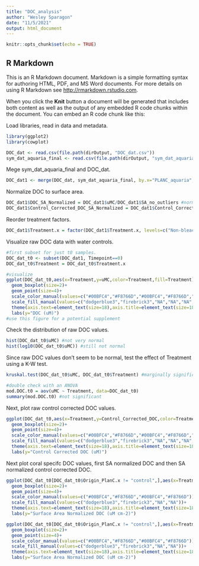 ```yaml
---
title: "DOC_analysis"
author: "Wesley Sparagon"
date: "11/5/2021"
output: html_document
---
```


```r
knitr::opts_chunk$set(echo = TRUE)
```

## R Markdown

This is an R Markdown document. Markdown is a simple formatting syntax for authoring HTML, PDF, and MS Word documents. For more details on using R Markdown see <http://rmarkdown.rstudio.com>.

When you click the **Knit** button a document will be generated that includes both content as well as the output of any embedded R code chunks within the document. You can embed an R code chunk like this:

Load libraries, read in data and metadata.

```r
library(ggplot2)
library(cowplot)

DOC_dat <- read.csv(file.path(dirOutput, "DOC_dat.csv"))
sym_dat_aquaria_final <- read.csv(file.path(dirOutput, "sym_dat_aquaria_final.csv"))
```

Mege sym_dat_aquaria_final and DOC_dat.

```r
DOC_dat1 <- merge(DOC_dat, sym_dat_aquaria_final, by.x="PLANC_aquaria", by.y="Group.1", all.x=T, all.y=F)
```

Normalize DOC to surface area.

```r
DOC_dat1$DOC_SA_Normalized = DOC_dat1$uMC/DOC_dat1$SA_no_outliers #normalize raw DOC
DOC_dat1$Control_Corrected_DOC_SA_Normalized = DOC_dat1$Control_Corrected_DOC/DOC_dat1$SA_no_outliers #normalize control corrected DOC
```

Reorder treatment factors.

```r
DOC_dat1$Treatment.x = factor(DOC_dat1$Treatment.x, levels=c("Non-bleached + Ambient", "Non-bleached + Heated", "Bleached + Ambient", "Bleached + Heated", "Ambient Water Control", "Heated Water Control"))
```


Visualize raw DOC data with water controls.

```r
#first subset for just t0 samples.
DOC_dat_t0 <- subset(DOC_dat1, Timepoint==0)
DOC_dat_t0$Treatment = DOC_dat_t0$Treatment.x

#visualize
ggplot(DOC_dat_t0,aes(x=Treatment,y=uMC,color=Treatment,fill=Treatment))+
  geom_boxplot(size=2)+
  geom_point(size=4)+
  scale_color_manual(values=c("#00BFC4","#F8766D","#00BFC4","#F8766D","black","gray"))+
  scale_fill_manual(values=c("dodgerblue3","firebrick3","NA","NA","NA","NA"))+
  theme(axis.text=element_text(size=18),axis.title=element_text(size=18))+
  labs(y="DOC (uM)")
#use this figure for a potential supplement
```

Check the distribution of raw DOC values.

```r
hist(DOC_dat_t0$uMC) #not very normal
hist(log10(DOC_dat_t0$uMC)) #still not normal
```

Since raw DOC values don't seem to be normal, test the effect of Treatment using a K-W test.

```r
kruskal.test(DOC_dat_t0$uMC, DOC_dat_t0$Treatment) #marginally significant

#double check with an ANOVA
mod.DOC.t0 = aov(uMC ~ Treatment, data=DOC_dat_t0)
summary(mod.DOC.t0) #not significant
```

Next, plot raw control corrected DOC values.

```r
ggplot(DOC_dat_t0,aes(x=Treatment,y=Control_Corrected_DOC,color=Treatment,fill=Treatment))+
  geom_boxplot(size=2)+
  geom_point(size=4)+
  scale_color_manual(values=c("#00BFC4","#F8766D","#00BFC4","#F8766D","black","gray"))+
  scale_fill_manual(values=c("dodgerblue3","firebrick3","NA","NA","NA","NA"))+
  theme(axis.text=element_text(size=18),axis.title=element_text(size=18))+
  labs(y="Control Corrected DOC (uM)")
```

Next plot coral specifc DOC values, first SA normalized DOC and then SA normalized control corrected DOC.

```r
ggplot(DOC_dat_t0[DOC_dat_t0$Origin_PlanC.x != "control",],aes(x=Treatment,y=DOC_SA_Normalized,color=Treatment,fill=Treatment))+
  geom_boxplot(size=2)+
  geom_point(size=4)+
  scale_color_manual(values=c("#00BFC4","#F8766D","#00BFC4","#F8766D"))+
  scale_fill_manual(values=c("dodgerblue3","firebrick3","NA","NA"))+
  theme(axis.text=element_text(size=18),axis.title=element_text(size=18))+
  labs(y="Surface Area Normalized DOC (uM cm-2)")

ggplot(DOC_dat_t0[DOC_dat_t0$Origin_PlanC.x != "control",],aes(x=Treatment,y=Control_Corrected_DOC_SA_Normalized,color=Treatment,fill=Treatment))+
  geom_boxplot(size=2)+
  geom_point(size=4)+
  scale_color_manual(values=c("#00BFC4","#F8766D","#00BFC4","#F8766D"))+
  scale_fill_manual(values=c("dodgerblue3","firebrick3","NA","NA"))+
  theme(axis.text=element_text(size=18),axis.title=element_text(size=18))+
  labs(y="Surface Area Normalized DOC (uM cm-2)")

```

